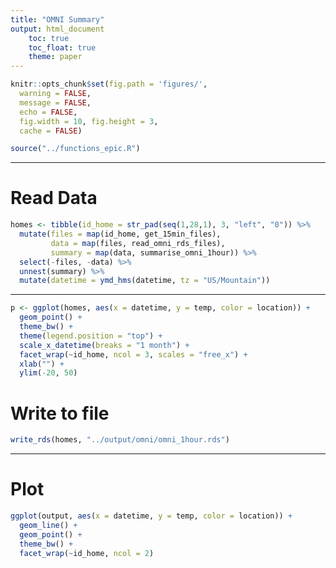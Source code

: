 ```yaml
---
title: "OMNI Summary"
output: html_document
    toc: true
    toc_float: true
    theme: paper
---
```


```r
knitr::opts_chunk$set(fig.path = 'figures/',
  warning = FALSE,
  message = FALSE,
  echo = FALSE,
  fig.width = 10, fig.height = 3,
  cache = FALSE)
```

```r
source("../functions_epic.R")
```

---

# Read Data

```r
homes <- tibble(id_home = str_pad(seq(1,28,1), 3, "left", "0")) %>%
  mutate(files = map(id_home, get_15min_files),
         data = map(files, read_omni_rds_files),
         summary = map(data, summarise_omni_1hour)) %>%
  select(-files, -data) %>%
  unnest(summary) %>%
  mutate(datetime = ymd_hms(datetime, tz = "US/Mountain"))
```  
  
---

```r
p <- ggplot(homes, aes(x = datetime, y = temp, color = location)) +
  geom_point() +
  theme_bw() +
  theme(legend.position = "top") +
  scale_x_datetime(breaks = "1 month") +
  facet_wrap(~id_home, ncol = 3, scales = "free_x") +
  xlab("") +
  ylim(-20, 50)
```


# Write to file

```r
write_rds(homes, "../output/omni/omni_1hour.rds")
```

---

# Plot

```r
ggplot(output, aes(x = datetime, y = temp, color = location)) +
  geom_line() +
  geom_point() +
  theme_bw() +
  facet_wrap(~id_home, ncol = 2)
```

